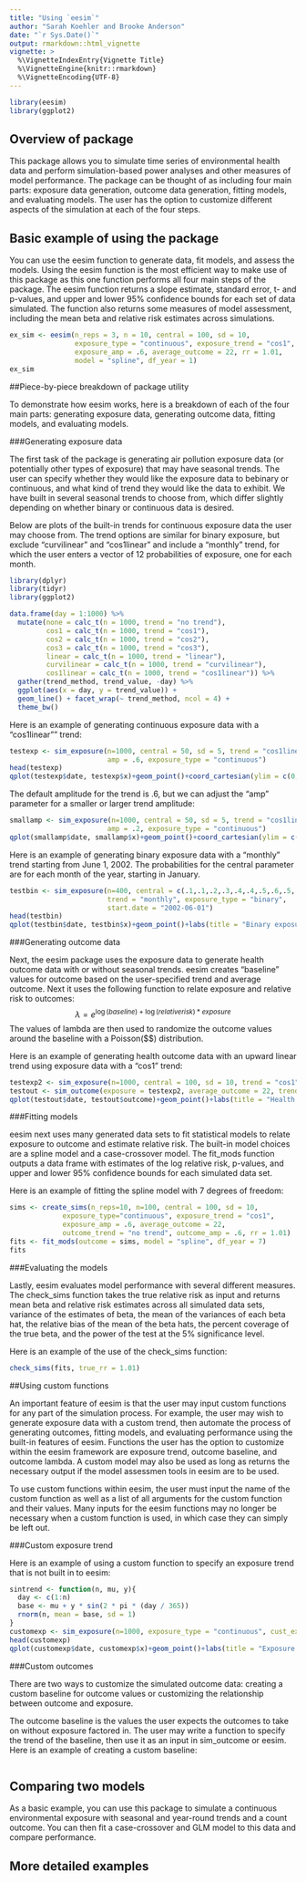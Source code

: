```yaml
---
title: "Using `eesim`"
author: "Sarah Koehler and Brooke Anderson"
date: "`r Sys.Date()`"
output: rmarkdown::html_vignette
vignette: >
  %\VignetteIndexEntry{Vignette Title}
  %\VignetteEngine{knitr::rmarkdown}
  %\VignetteEncoding{UTF-8}
---
```


```r
library(eesim)
library(ggplot2)
```

## Overview of package

This package allows you to simulate time series of environmental health data and
perform simulation-based power analyses and other measures of model performance.
The package can be thought of as including four main parts: exposure data 
generation, outcome data generation, fitting models, and evaluating models.
The user has the option to customize different aspects of the simulation at each
of the four steps.

## Basic example of using the package

You can use the eesim function to generate data, fit models, and assess the 
models. Using the eesim function is the most efficient way to make use of this 
package as this one function performs all four main steps of the package.  The 
eesim function returns a slope estimate, standard error, t- and p-values, and 
upper and lower 95% confidence bounds for each set of data simulated.  The 
function also returns some measures of model assessment, including the mean beta
and relative risk estimates across simulations.

```r
ex_sim <- eesim(n_reps = 3, n = 10, central = 100, sd = 10,
                exposure_type = "continuous", exposure_trend = "cos1",
                exposure_amp = .6, average_outcome = 22, rr = 1.01,
                model = "spline", df_year = 1)
ex_sim
```

##Piece-by-piece breakdown of package utility

To demonstrate how eesim works, here is a breakdown of each of the four main 
parts: generating exposure data, generating outcome data, fitting models, and 
evaluating models.

###Generating exposure data

The first task of the package is generating air pollution exposure data (or 
potentially other types of exposure) that may have seasonal trends. The user can
specify whether they would like the exposure data to bebinary or continuous, and
what kind of trend they would like the data to exhibit. We have built in several
seasonal trends to choose from, which differ slightly depending on whether 
binary or continuous data is desired.

Below are plots of the built-in trends for continuous exposure data the user may
choose from. The trend options are similar for binary exposure, but exclude 
"curvilinear" and "cos1linear" and include a "monthly" trend, for which the user
enters a vector of 12 probabilities of exposure, one for each month.

```r
library(dplyr)
library(tidyr)
library(ggplot2)

data.frame(day = 1:1000) %>%
  mutate(none = calc_t(n = 1000, trend = "no trend"),
         cos1 = calc_t(n = 1000, trend = "cos1"),
         cos2 = calc_t(n = 1000, trend = "cos2"),
         cos3 = calc_t(n = 1000, trend = "cos3"),
         linear = calc_t(n = 1000, trend = "linear"),
         curvilinear = calc_t(n = 1000, trend = "curvilinear"),
         cos1linear = calc_t(n = 1000, trend = "cos1linear")) %>%
  gather(trend_method, trend_value, -day) %>%
  ggplot(aes(x = day, y = trend_value)) + 
  geom_line() + facet_wrap(~ trend_method, ncol = 4) + 
  theme_bw()
```

Here is an example of generating continuous exposure data with a "cos1linear"" 
trend:

```r
testexp <- sim_exposure(n=1000, central = 50, sd = 5, trend = "cos1linear",
                        amp = .6, exposure_type = "continuous")
head(testexp)
qplot(testexp$date, testexp$x)+geom_point()+coord_cartesian(ylim = c(0,110))
```

The default amplitude for the trend is .6, but we can adjust the "amp" parameter
for a smaller or larger trend amplitude:

```r
smallamp <- sim_exposure(n=1000, central = 50, sd = 5, trend = "cos1linear",
                        amp = .2, exposure_type = "continuous")
qplot(smallamp$date, smallamp$x)+geom_point()+coord_cartesian(ylim = c(0,110))
```

Here is an example of generating binary exposure data with a "monthly" trend 
starting from June 1, 2002.  The probabilities for the central parameter are for
each month of the year, starting in January.

```r
testbin <- sim_exposure(n=400, central = c(.1,.1,.2,.3,.4,.4,.5,.6,.5,.3,.2,.1),
                        trend = "monthly", exposure_type = "binary", 
                        start.date = "2002-06-01")
head(testbin)
qplot(testbin$date, testbin$x)+geom_point()+labs(title = "Binary exposure data with montly trend")
```

###Generating outcome data

Next, the eesim package uses the exposure data to generate health outcome data with or without seasonal trends. eesim creates "baseline" values for outcome based on the user-specified trend and average outcome. Next it uses the following function to relate exposure and relative risk to outcomes:
$$\lambda = e^{\log{(baseline)}+\log{(relative risk)}*exposure}$$
The values of lambda are then used to randomize the outcome values around the baseline with a Poisson($\lambda\$) distribution.

Here is an example of generating health outcome data with an upward linear trend using exposure data with a "cos1" trend:

```r
testexp2 <- sim_exposure(n=1000, central = 100, sd = 10, trend = "cos1", exposure_type = "continuous")
testout <- sim_outcome(exposure = testexp2, average_outcome = 22, trend = "linear", rr = 1.01)
qplot(testout$date, testout$outcome)+geom_point()+labs(title = "Health outcomes with a linear trend")
```

###Fitting models

eesim next uses many generated data sets to fit statistical models to relate exposure to outcome and estimate relative risk.  The built-in model choices are a spline model and a case-crossover model. The fit_mods function outputs a data frame with estimates of the log relative risk, p-values, and upper and lower 95% confidence bounds for each simulated data set.

Here is an example of fitting the spline model with 7 degrees of freedom:

```r
sims <- create_sims(n_reps=10, n=100, central = 100, sd = 10,
             exposure_type="continuous", exposure_trend = "cos1",
             exposure_amp = .6, average_outcome = 22,
             outcome_trend = "no trend", outcome_amp = .6, rr = 1.01)
fits <- fit_mods(outcome = sims, model = "spline", df_year = 7)
fits
```

###Evaluating the models

Lastly, eesim evaluates model performance with several different measures.  The check_sims function takes the true relative risk as input and returns mean beta and relative risk estimates across all simulated data sets, variance of the estimates of beta, the mean of the variances of each beta hat, the relative bias of the mean of the beta hats, the percent coverage of the true beta, and the power of the test at the 5% significance level. 

Here is an example of the use of the check_sims function:

```r
check_sims(fits, true_rr = 1.01)
```

##Using custom functions

An important feature of eesim is that the user may input custom functions for any part of the simulation process.  For example, the user may wish to generate exposure data with a custom trend, then automate the process of generating outcomes, fitting models, and evaluating performance using the built-in features of eesim. Functions the user has the option to customize within the eesim framework are exposure trend, outcome baseline, and outcome lambda. A custom model may also be used as long as returns the necessary output if the model assessmen tools in eesim are to be used.

To use custom functions within eesim, the user must input the name of the custom function as well as a list of all arguments for the custom function and their values. Many inputs for the eesim functions may no longer be necessary when a custom function is used, in which case they can simply be left out.  

###Custom exposure trend

Here is an example of using a custom function to specify an exposure trend that is not built in to eesim:

```r
sintrend <- function(n, mu, y){
  day <- c(1:n)
  base <- mu + y * sin(2 * pi * (day / 365))
  rnorm(n, mean = base, sd = 1)
}
customexp <- sim_exposure(n=1000, exposure_type = "continuous", cust_exp_func = sintrend, cust_exp_args = list(n=1000, mu = 75, y=3))
head(customexp)
qplot(customexp$date, customexp$x)+geom_point()+labs(title = "Exposure values with a custom trend")
```

###Custom outcomes

There are two ways to customize the simulated outcome data: creating a custom baseline for outcome values or customizing the relationship between outcome and exposure.  

The outcome baseline is the values the user expects the outcomes to take on without exposure factored in. The user may write a function to specify the trend of the baseline, then use it as an input in sim_outcome or eesim. Here is an example of creating a custom baseline:

```r

```

## Comparing two models

As a basic example, you can use this package to simulate a continuous environmental exposure with seasonal and year-round trends and a count outcome. You can then fit a case-crossover and GLM model to this data and compare performance.


## More detailed examples
